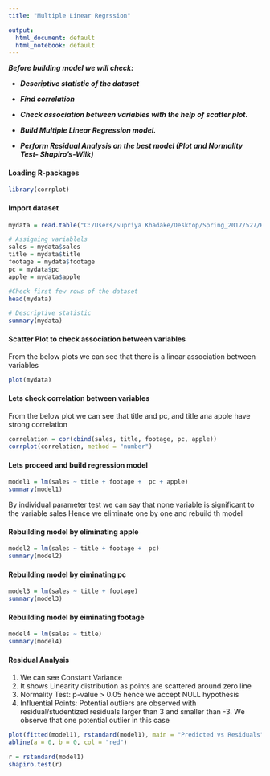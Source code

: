 ---
title: "Multiple Linear Regrssion"

output:
  html_document: default
  html_notebook: default
---

***Before building model we will check:***

- ***Descriptive statistic of the dataset***
 
- ***Find correlation***
 
- ***Check association between variables with the help of scatter plot.***
 
- ***Build Multiple Linear Regression model.***
 
- ***Perform Residual Analysis on the best model (Plot and Normality Test- Shapiro's-Wilk)***


#### Loading R-packages
```{r}
library(corrplot)
```

#### Import dataset
```{r}
mydata = read.table("C:/Users/Supriya Khadake/Desktop/Spring_2017/527/HW/HW4/HW4_DATA.txt", header = T)

# Assigning variablels
sales = mydata$sales
title = mydata$title
footage = mydata$footage
pc = mydata$pc
apple = mydata$apple

#Check first few rows of the dataset
head(mydata)

# Descriptive statistic 
summary(mydata)
```

#### Scatter Plot to check association between variables
From the below plots we can see that there is a linear association between variables
```{r}
plot(mydata)
```

#### Lets check correlation between variables
From the below plot we can see that title and pc, and title ana apple have strong correlation
```{r}
correlation = cor(cbind(sales, title, footage, pc, apple))
corrplot(correlation, method = "number")
```

#### Lets proceed and build regression model
```{r}
model1 = lm(sales ~ title + footage +  pc + apple)
summary(model1)
```

By individual parameter test we can say that none variable is significant to the variable sales
Hence we eliminate one by one and rebuild th model

#### Rebuilding model by eliminating apple
```{r}
model2 = lm(sales ~ title + footage +  pc)
summary(model2)
```

#### Rebuilding model by eiminating pc
```{r}
model3 = lm(sales ~ title + footage)
summary(model3)
```

#### Rebuilding model by eiminating footage
```{r}
model4 = lm(sales ~ title)
summary(model4)
```


#### Residual Analysis
1. We can see Constant Variance
2. It shows Linearity distribution as points are scattered around zero line
3. Normality Test: p-value > 0.05 hence we accept NULL hypothesis
4. Influential Points: Potential outliers are observed with residual/studentized residuals larger than 3 and smaller than -3. We observe that one potential outlier in this case

```{r}
plot(fitted(model1), rstandard(model1), main = "Predicted vs Residuals")
abline(a = 0, b = 0, col = "red")

r = rstandard(model1)
shapiro.test(r)
```

